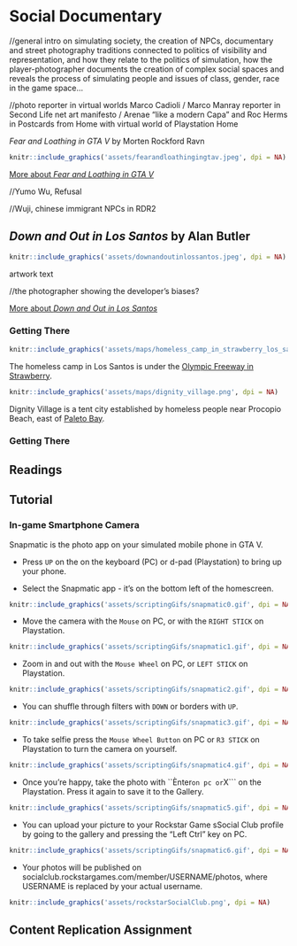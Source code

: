 # Social Documentary


//general intro on simulating society, the creation of NPCs, documentary and street photography traditions connected to politics of visibility and representation, and how they relate to the politics of simulation, how the player-photographer documents the creation of complex social spaces and reveals the process of simulating people and issues of class, gender, race in the game space…


//photo reporter in virtual worlds Marco Cadioli / Marco Manray reporter in Second Life net art manifesto / Arenae "like a modern Capa" and Roc Herms in Postcards from Home with virtual world of Playstation Home

_Fear and Loathing in GTA V_ by Morten Rockford Ravn

```r
knitr::include_graphics('assets/fearandloathingingtav.jpeg', dpi = NA)
```

[More about _Fear and Loathing in GTA V_](https://fearandloathingingtav.tumblr.com/)

//Yumo Wu, Refusal

//Wuji, chinese immigrant NPCs in RDR2



## _Down and Out in Los Santos_ by Alan Butler {-}

```r
knitr::include_graphics('assets/downandoutinlossantos.jpeg', dpi = NA)
```

artwork text

//the photographer showing the developer's biases?

[More about _Down and Out in Los Santos_](http://www.alanbutler.info/down-and-out-in-los-santos-2016)

### Getting There {-}

```r
knitr::include_graphics('assets/maps/homeless_camp_in_strawberry_los_santos.png', dpi = NA)
```
The homeless camp in Los Santos is under the [Olympic Freeway in Strawberry](https://grandtheftdata.com/landmarks/#252.086,-1208.975,5,hybrid,name,Strawberry_Subway_Station,_Downtown). 

```r
knitr::include_graphics('assets/maps/dignity_village.png', dpi = NA)
```
Dignity Village is a tent city established by homeless people near Procopio Beach, east of [Paleto Bay](https://grandtheftdata.com/landmarks/#-171.667,6208.676,5,hybrid,name=paleto_bay,Belinda_May's_Beauty_Salon,_Paleto_Blvd,_Paleto_Bay).



### Getting There {-}

## Readings {-}

## Tutorial {-}

### In-game Smartphone Camera {-}

Snapmatic is the photo app on your simulated mobile phone in GTA V.

+ Press ```UP``` on the on the keyboard (PC) or d-pad (Playstation) to bring up your phone.

+ Select the Snapmatic app - it's on the bottom left of the homescreen.

```r
knitr::include_graphics('assets/scriptingGifs/snapmatic0.gif', dpi = NA)
```

+ Move the camera with the ```Mouse``` on PC, or with the ```RIGHT STICK``` on Playstation. 

```r
knitr::include_graphics('assets/scriptingGifs/snapmatic1.gif', dpi = NA)
```

+ Zoom in and out with the ```Mouse Wheel``` on PC, or ```LEFT STICK``` on Playstation.

```r
knitr::include_graphics('assets/scriptingGifs/snapmatic2.gif', dpi = NA)
```

+ You can shuffle through filters with ```DOWN``` or borders with ```UP```.

```r
knitr::include_graphics('assets/scriptingGifs/snapmatic3.gif', dpi = NA)
```

+ To take selfie press the ```Mouse Wheel Button``` on PC or ```R3 STICK``` on Playstation to turn the camera on yourself.

```r
knitr::include_graphics('assets/scriptingGifs/snapmatic4.gif', dpi = NA)
```

+ Once you're happy, take the photo with ``Ènter``` on pc or ```X``` on the Playstation. Press it again to save it to the Gallery.

```r
knitr::include_graphics('assets/scriptingGifs/snapmatic5.gif', dpi = NA)
```

+ You can upload your picture to your Rockstar Game sSocial Club profile by going to the gallery and pressing the "Left Ctrl" key on PC.

```r
knitr::include_graphics('assets/scriptingGifs/snapmatic6.gif', dpi = NA)
```

+ Your photos will be published on socialclub.rockstargames.com/member/USERNAME/photos, where USERNAME is replaced by your actual username.

```r
knitr::include_graphics('assets/rockstarSocialClub.png', dpi = NA)
```


## Content Replication Assignment {-}
